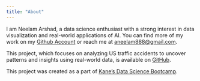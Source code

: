 ```yaml
---
title: "About"
---
```


I am Neelam Arshad, a data science enthusiast with a strong interest in data visualization and real-world applications of AI. You can find more of my work on my [Github Account](https://github.com/NeelamArshad) or reach me at [aneelam888@gmail.com](mailto:aneelam888@gmail.com). 

This project, which focuses on analyzing US traffic accidents to uncover patterns and insights using real-world data, is available on [GitHub](https://github.com/NeelamArshad/us-traffic-accidents).

This project was created as a part of [Kane’s Data Science Bootcamp](https://bootcamp.davidkane.info/).
